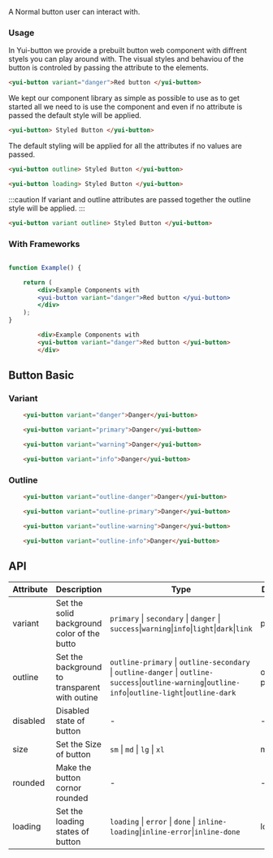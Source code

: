 

A Normal button user can interact with.

### Usage


In Yui-button we provide a prebuilt button web component with diffrent styels  you can play around with.
The visual styles and behaviou of the button is controled by passing the attribute to the elements.

```html
<yui-button variant="danger">Red button </yui-button>
```

We kept our component library as simple as possible to use as to get started all we need to is use the component and even if no 
attribute is passed the default style will be applied.

```html
<yui-button> Styled Button </yui-button>
```
The default styling will be applied for all the attributes if no values are passed.

```html
<yui-button outline> Styled Button </yui-button>
```


```html 
<yui-button loading> Styled Button </yui-button>
```

:::caution
If variant and outline attributes are passed together the outline style will be applied.
:::


```html 
<yui-button variant outline> Styled Button </yui-button>
```

### With Frameworks

<Tabs className="unique-tabs">

<TabItem value="react" label="React">

```jsx live

function Example() {

    return (
        <div>Example Components with
        <yui-button variant="danger">Red button </yui-button>
        </div>
    );
}

```

</TabItem>


<TabItem value="html" label="Html">

```html live
        <div>Example Components with
        <yui-button variant="danger">Red button </yui-button>
        </div>
```

</TabItem>

</Tabs>


## Button Basic

### Variant

<Tabs className="unique-tabs">

<TabItem value="danger" label="Danger" default>

```html live
    <yui-button variant="danger">Danger</yui-button>
```
  </TabItem>

  <TabItem value="primary" label="Primary" default>

```html live
    <yui-button variant="primary">Danger</yui-button>
```
  </TabItem>

  <TabItem value="warning" label="Warning" default>

```html live
    <yui-button variant="warning">Danger</yui-button>
```
  </TabItem>

  <TabItem value="info" label="Info" default>

```html live
    <yui-button variant="info">Danger</yui-button>
```
  </TabItem>

</Tabs>

<!-- TODO: Find a way to automate this -->

### Outline

<Tabs className="unique-tabs">

<TabItem value="danger" label="Danger" default>

```html live
    <yui-button variant="outline-danger">Danger</yui-button>
```
  </TabItem>

  <TabItem value="primary" label="Primary" default>

```html live
    <yui-button variant="outline-primary">Danger</yui-button>
```
  </TabItem>

  <TabItem value="warning" label="Warning" default>

```html live
    <yui-button variant="outline-warning">Danger</yui-button>
```
  </TabItem>

  <TabItem value="info" label="Info" default>

```html live
    <yui-button variant="outline-info">Danger</yui-button>
```
  </TabItem>

</Tabs>


## API


| Attribute | Description | Type | Default | 
| --- | --- | --- | --- |
| variant | Set the solid background color of the butto| `primary` \| `secondary` \| `danger` \| `success`\|`warning`\|`info`\|`light`\|`dark`\|`link`|  primary |  
| outline | Set the background to transparent with outine | `outline-primary` \| `outline-secondary` \| `outline-danger` \| `outline-success`\|`outline-warning`\|`outline-info`\|`outline-light`\|`outline-dark`| outline-primary |  
| disabled | Disabled state of button | - | - |  
| size | Set the Size of button | `sm` \| `md` \| `lg` \| `xl`  | md |  
| rounded | Make the button cornor rounded | - | - |  
| loading | Set the loading states of button | `loading` \| `error` \| `done` \| `inline-loading`\|`inline-error`\|`inline-done`| loading |  

